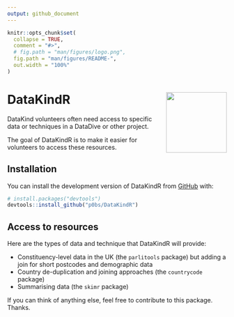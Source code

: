 ```yaml
---
output: github_document
---
```


<!-- README.md is generated from README.Rmd. Please edit that file -->

```r
knitr::opts_chunk$set(
  collapse = TRUE,
  comment = "#>",
  # fig.path = "man/figures/logo.png",
  fig.path = "man/figures/README-",
  out.width = "100%"
)
```

# DataKindR <img src='man/figures/logo.png' align="right" height="139" />

<!-- badges: start -->
<!-- badges: end -->

DataKind volunteers often need access to specific data or techniques in a DataDive or other project. 

The goal of DataKindR is to make it easier for volunteers to access these resources.

## Installation

You can install the development version of DataKindR from [GitHub](https://github.com/) with:

``` r
# install.packages("devtools")
devtools::install_github("p0bs/DataKindR")
```
## Access to resources

Here are the types of data and technique that DataKindR will provide:

  * Constituency-level data in the UK (the `parlitools` package) but adding a join for short postcodes and demographic data
  * Country de-duplication and joining approaches (the `countrycode` package)
  * Summarising data (the `skimr` package)

If you can think of anything else, feel free to contribute to this package. Thanks.
